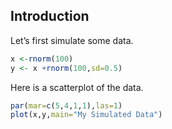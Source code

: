 ## Introduction
Let's first simulate some data.

```r
x <-rnorm(100)
y <- x +rnorm(100,sd=0.5) 
```

Here is a scatterplot of the data.
```r
par(mar=c(5,4,1,1),las=1)
plot(x,y,main="My Simulated Data")
```